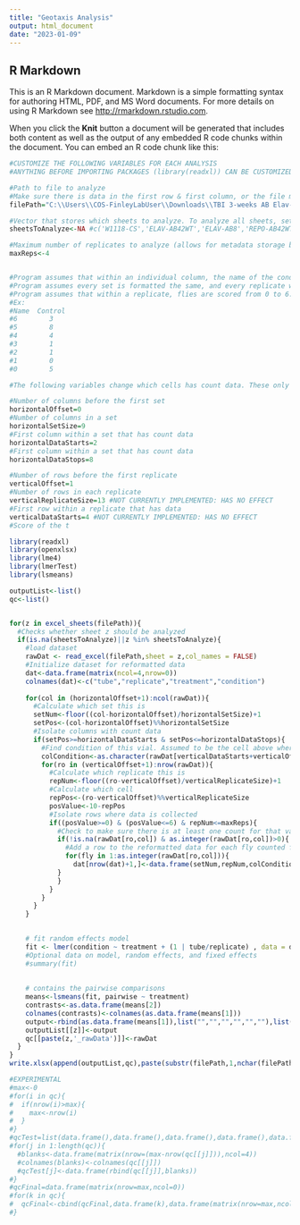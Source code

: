 ---
title: "Geotaxis Analysis"
output: html_document
date: "2023-01-09"
---

## R Markdown

This is an R Markdown document. Markdown is a simple formatting syntax for authoring HTML, PDF, and MS Word documents. For more details on using R Markdown see <http://rmarkdown.rstudio.com>.

When you click the **Knit** button a document will be generated that includes both content as well as the output of any embedded R code chunks within the document. You can embed an R code chunk like this:

```{r}
#CUSTOMIZE THE FOLLOWING VARIABLES FOR EACH ANALYSIS
#ANYTHING BEFORE IMPORTING PACKAGES (library(readxl)) CAN BE CUSTOMIZED

#Path to file to analyze
#Make sure there is data in the first row & first column, or the file may not import into R correctly
filePath="C:\\Users\\COS-FinleyLabUser\\Downloads\\TBI 3-weeks AB Elav-Repo Drugs 12-17.xlsx"

#Vector that stores which sheets to analyze. To analyze all sheets, set to NA
sheetsToAnalyze<-NA #c('W1118-CS','ELAV-AB42WT','ELAV-AB8','REPO-AB42WT','REPO-AB8')

#Maximum number of replicates to analyze (allows for metadata storage below replicates)
maxReps<-4


#Program assumes that within an individual column, the name of the condition does not change from replicate to replicate.
#Program assumes every set is formatted the same, and every replicate within the set is formatted the same.
#Program assumes that within a replicate, flies are scored from 0 to 6. Data is stored vertically, with 6 at the top and 0 at the bottom, with the name of the condition above 6. 
#Ex:
#Name  Control
#6        3
#5        8
#4        4
#3        1
#2        1
#1        0
#0        5

#The following variables change which cells has count data. These only need to be changed if the template changes.

#Number of columns before the first set
horizontalOffset=0
#Number of columns in a set
horizontalSetSize=9
#First column within a set that has count data
horizontalDataStarts=2
#First column within a set that has count data
horizontalDataStops=8

#Number of rows before the first replicate
verticalOffset=1
#Number of rows in each replicate
verticalReplicateSize=13 #NOT CURRENTLY IMPLEMENTED: HAS NO EFFECT
#First row within a replicate that has data
verticalDataStarts=4 #NOT CURRENTLY IMPLEMENTED: HAS NO EFFECT
#Score of the t

library(readxl)
library(openxlsx)
library(lme4)
library(lmerTest)
library(lsmeans)

outputList<-list()
qc<-list()


for(z in excel_sheets(filePath)){
  #Checks whether sheet z should be analyzed
  if(is.na(sheetsToAnalyze)||z %in% sheetsToAnalyze){
    #load dataset
    rawDat <- read_excel(filePath,sheet = z,col_names = FALSE)
    #Initialize dataset for reformatted data
    dat<-data.frame(matrix(ncol=4,nrow=0))
    colnames(dat)<-c("tube","replicate","treatment","condition")
    
    for(col in (horizontalOffset+1):ncol(rawDat)){
      #Calculate which set this is
      setNum<-floor((col-horizontalOffset)/horizontalSetSize)+1
      setPos<-(col-horizontalOffset)%%horizontalSetSize
      #Isolate columns with count data
      if(setPos>=horizontalDataStarts & setPos<=horizontalDataStops){
        #Find condition of this vial. Assumed to be the cell above where data collection starts on the first replicate.
        colCondition<-as.character(rawDat[verticalDataStarts+verticalOffset-1,col])
        for(ro in (verticalOffset+1):nrow(rawDat)){
          #Calculate which replicate this is
          repNum<-floor((ro-verticalOffset)/verticalReplicateSize)+1
          #Calculate which cell 
          repPos<-(ro-verticalOffset)%%verticalReplicateSize
          posValue<-10-repPos
          #Isolate rows where data is collected
          if((posValue>=0) & (posValue<=6) & repNum<=maxReps){
            #Check to make sure there is at least one count for that value
            if(!is.na(rawDat[ro,col]) & as.integer(rawDat[ro,col])>0){
              #Add a row to the reformatted data for each fly counted for that value
              for(fly in 1:as.integer(rawDat[ro,col])){
                dat[nrow(dat)+1,]<-data.frame(setNum,repNum,colCondition,posValue)
            }
            }
          }
        }
      }
    } 
    

    # fit random effects model
    fit <- lmer(condition ~ treatment + (1 | tube/replicate) , data = dat)
    #Optional data on model, random effects, and fixed effects
    #summary(fit)
    
    
    # contains the pairwise comparisons
    means<-lsmeans(fit, pairwise ~ treatment)
    contrasts<-as.data.frame(means[2])
    colnames(contrasts)<-colnames(as.data.frame(means[1]))
    output<-rbind(as.data.frame(means[1]),list("","","","","",""),list("","","","","",""),colnames(as.data.frame(means[2])),contrasts,list("","","","","",""),list("","","","","",""),list("","Total observations (number of flies*number of replicates)",as.character(nrow(dat)),"","",""))
    outputList[[z]]<-output
    qc[[paste(z,'_rawData')]]<-rawDat
  }
}
write.xlsx(append(outputList,qc),paste(substr(filePath,1,nchar(filePath)-nchar(basename(filePath))),"Processed_",basename(filePath),sep=""))

#EXPERIMENTAL
#max<-0
#for(i in qc){
#  if(nrow(i)>max){
#    max<-nrow(i)
#  }
#}
#qcTest=list(data.frame(),data.frame(),data.frame(),data.frame(),data.frame(),data.frame())
#for(j in 1:length(qc)){
  #blanks<-data.frame(matrix(nrow=(max-nrow(qc[[j]])),ncol=4))
  #colnames(blanks)<-colnames(qc[[j]])
  #qcTest[j]<-data.frame(rbind(qc[[j]],blanks))
#}
#qcFinal=data.frame(matrix(nrow=max,ncol=0))
#for(k in qc){
#  qcFinal<-cbind(qcFinal,data.frame(k),data.frame(matrix(nrow=max,ncol=1)))
#}

```


